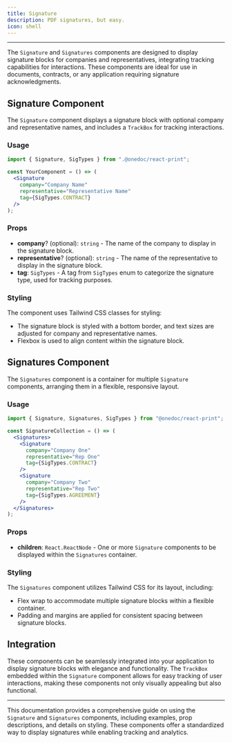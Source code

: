 ```yaml
---
title: Signature
description: PDF signatures, but easy.
icon: shell
---
```


---

The `Signature` and `Signatures` components are designed to display signature blocks for companies and representatives, integrating tracking capabilities for interactions. These components are ideal for use in documents, contracts, or any application requiring signature acknowledgments.

## Signature Component

The `Signature` component displays a signature block with optional company and representative names, and includes a `TrackBox` for tracking interactions.

### Usage

```jsx
import { Signature, SigTypes } from ".@onedoc/react-print";

const YourComponent = () => (
  <Signature
    company="Company Name"
    representative="Representative Name"
    tag={SigTypes.CONTRACT}
  />
);
```

### Props

- **company**? (optional): `string` - The name of the company to display in the signature block.
- **representative**? (optional): `string` - The name of the representative to display in the signature block.
- **tag**: `SigTypes` - A tag from `SigTypes` enum to categorize the signature type, used for tracking purposes.

### Styling

The component uses Tailwind CSS classes for styling:

- The signature block is styled with a bottom border, and text sizes are adjusted for company and representative names.
- Flexbox is used to align content within the signature block.

## Signatures Component

The `Signatures` component is a container for multiple `Signature` components, arranging them in a flexible, responsive layout.

### Usage

```jsx
import { Signature, Signatures, SigTypes } from "@onedoc/react-print";

const SignatureCollection = () => (
  <Signatures>
    <Signature
      company="Company One"
      representative="Rep One"
      tag={SigTypes.CONTRACT}
    />
    <Signature
      company="Company Two"
      representative="Rep Two"
      tag={SigTypes.AGREEMENT}
    />
  </Signatures>
);
```

### Props

- **children**: `React.ReactNode` - One or more `Signature` components to be displayed within the `Signatures` container.

### Styling

The `Signatures` component utilizes Tailwind CSS for its layout, including:

- Flex wrap to accommodate multiple signature blocks within a flexible container.
- Padding and margins are applied for consistent spacing between signature blocks.

## Integration

These components can be seamlessly integrated into your application to display signature blocks with elegance and functionality. The `TrackBox` embedded within the `Signature` component allows for easy tracking of user interactions, making these components not only visually appealing but also functional.

---

This documentation provides a comprehensive guide on using the `Signature` and `Signatures` components, including examples, prop descriptions, and details on styling. These components offer a standardized way to display signatures while enabling tracking and analytics.
